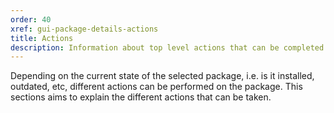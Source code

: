 ```yaml
---
order: 40
xref: gui-package-details-actions
title: Actions
description: Information about top level actions that can be completed from Package Details screen
---
```


Depending on the current state of the selected package, i.e. is it installed, outdated, etc, different actions can be
performed on the package. This sections aims to explain the different actions that can be taken.